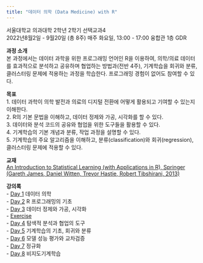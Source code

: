 ```yaml
---
title: "데이터 의학 (Data Medicine) with R"
---
```


서울대학교 의과대학 2학년 2학기 선택교과4    
2022년8월2일 - 9월20일 (총 8주) 
매주 화요일, 13:00 - 17:00 
융합관 1층 GDR  

**과정 소개**    
본 과정에서는 데이터 과학을 위한 프로그래밍 언어인 R을 이용하여, 의학/의료 데이터를 효과적으로 분석하고 공유하며 협업하는 방법과(전반 4주), 기계학습을 회귀와 분류, 클러스터링 문제에 적용하는 과정을 학습한다. 프로그래밍 경험이 없어도 참여할 수 있다.     

**목표**  
1. 데이터 과학이 의학 발전과 의료의 디지털 전환에 어떻게 활용되고 기여할 수 있는지 이해한다.   
2. R의 기본 문법을 이해하고, 데이터 정제와 가공, 시각화를 할 수 있다.   
3. 데이터와 분석 코드의 공유와 협업을 위한 도구들을 활용할 수 있다.    
4. 기계학습의 기본 개념과 분류, 작업 과정을 설명할 수 있다.   
5. 기계학습의 주요 알고리즘을 이해하고, 분류(classification)와 회귀(regression), 클러스터링 문제에 적용할 수 있다.  


**교재**  
[An Introduction to Statistical Learning (with Applications in R), Springer 
(Gareth James, Daniel Witten, Trevor Hastie, Robert Tibshirani, 2013)](https://www-bcf.usc.edu/~gareth/ISL/)

**강의록**    
- [Day 1](day1.html) 데이터 의학                            
- [Day 2](day2.html) R 프로그래밍의 기초    
- [Day 3](day3.html) 데이터 정제와 가공, 시각화    
- [Exercise](exercise_day2-3.html)  
- [Day 4](day4.html) 탐색적 분석과 협업의 도구                         
- [Day 5](day5.html) 기계학습의 기초, 회귀와 분류     
- [Day 6](day6.html) 모델 성능 평가와 교차검증     
- [Day 7](day7.html) 정규화    
- [Day 8](day8.html) 비지도기계학습      




